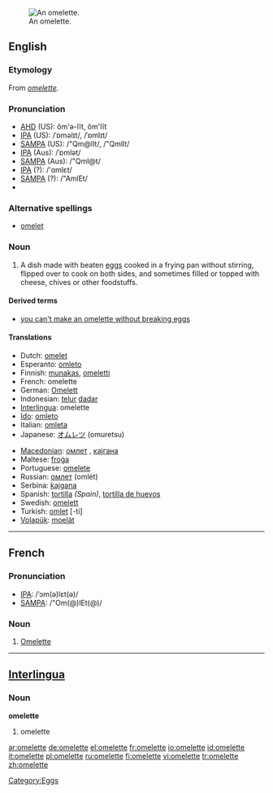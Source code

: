 [[Image:Omelett.jpg|thumb|right|An omelette.]]
==English==

===Etymology===
From {{F.}} ''[[#French|omelette]]''.

===Pronunciation===
* [[w:AHD|AHD]] (US): ŏm'ə-lĭt, ŏm'lĭt
* [[w:IPA|IPA]] (US): /ˈɒməlɪt/, /ˈɒmlɪt/
* [[w:SAMPA|SAMPA]] (US): /"Qm@lIt/, /"QmlIt/
* [[w:IPA|IPA]] (Aus): /ˈɒmlət/
* [[w:SAMPA|SAMPA]] (Aus): /"Qml@t/
* [[w:IPA|IPA]] (?): /'ɑmlεt/
* [[w:SAMPA|SAMPA]] (?): /"AmlEt/
* {{audio|en-uk-omelette.ogg|Audio (UK)}}

===Alternative spellings===
* [[omelet]] {{italbrac|chiefly US}}

===Noun===
{{wikipedia}}
{{en-noun}}

# A dish made with beaten [[egg]]s cooked in a frying pan without stirring, flipped over to cook on both sides, and sometimes filled or topped with cheese, chives or other foodstuffs.

====Derived terms====
* [[you can't make an omelette without breaking eggs]]

====Translations====
{{top}}
* Dutch: [[omelet]] {{f}}
* Esperanto: [[omleto]]
* Finnish: [[munakas]], [[omeletti]]
* French: omelette {{f}}
* German: [[Omelett]] {{n}}
* Indonesian: [[telur]] [[dadar]]
* [[Interlingua]]: omelette
* [[Ido]]: [[omleto]]
* Italian: [[omleta]] {{f}}
* Japanese: [[オムレツ]] (omuretsu)
{{mid}}
* [[Macedonian]]: [[омлет]] {{m}}, [[кајгана]] {{f}}
* Maltese: [[froġa]]
* Portuguese: [[omelete]] {{f}}
* Russian: [[омлет]] (omlét) {{m}}
* Serbina: [[kajgana]]
* Spanish: [[tortilla]] {{f}} ''(Spain)'', [[tortilla de huevos]]
* Swedish: [[omelett]] {{c}}
* Turkish: [[omlet]] [-ti]
* [[Volapük]]: [[moelät]]
{{bottom}}

----

==French==

===Pronunciation===
* [[w:IPA|IPA]]: /ˈɔm(ə)lεt(ə)/
* [[w:SAMPA|SAMPA]]: /"Om(@)lEt(@)/

===Noun===
{{fr-noun|f}}

# [[#English|Omelette]]

----

==[[Interlingua]]==

===Noun===
'''omelette'''

# omelette

[[Category:Eggs]]

[[ar:omelette]]
[[de:omelette]]
[[el:omelette]]
[[fr:omelette]]
[[io:omelette]]
[[id:omelette]]
[[it:omelette]]
[[pl:omelette]]
[[ru:omelette]]
[[fi:omelette]]
[[vi:omelette]]
[[tr:omelette]]
[[zh:omelette]]